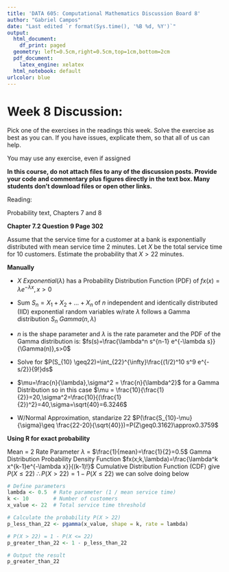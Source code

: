 ```yaml
---
title: 'DATA 605: Computational Mathematics Discussion Board 8'
author: "Gabriel Campos"
date: "Last edited `r format(Sys.time(), '%B %d, %Y')`"
output:
  html_document:
    df_print: paged
  geometry: left=0.5cm,right=0.5cm,top=1cm,bottom=2cm
  pdf_document:
    latex_engine: xelatex
  html_notebook: default
urlcolor: blue
---
```


# Week 8 Discussion:

Pick one of the exercises in the readings this week.  Solve the exercise as best as you can.  If you have issues, explicate them, so that all of us can help.

You may use any exercise, even if assigned

**In this course, do not attach files to any of the discussion posts.  Provide your code and commentary plus figures directly in the text box.  Many students don't download files or open other links.**

Reading:

Probability text, Chapters 7 and 8

**Chapter 7.2 Question 9 Page 302**

Assume that the service time for a customer at a bank is exponentially distributed with mean service time 2 minutes. Let $X$ be the total service time for 10 customers. Estimate the probability that $X>22$ minutes.

**Manually**

* $X~Exponential(\lambda)$ has a Probability Distribution Function (PDF) of $fx(x)=\lambda e^{-\lambda x}, x>0$

* Sum $S_n=X_1 + X_2 +... + X_n$ of $n$  independent and identically distributed (IID) exponential random variables w/rate $\lambda$ follows a Gamma distribution $S_n~Gamma(n,\lambda)$

* $n$ is the shape parameter and $\lambda$ is the rate parameter and the PDF of the Gamma distribution is: $fs(s)=\frac{\lambda^n s^{n-1} e^{-\lambda s}}{\Gamma(n)},s>0$

* Solve for $P(S_{10} \geq22)=\int_{22}^{\infty}\frac{(1/2)^10 s^9 e^{-s/2}}{9!}ds$

* $\mu=\frac{n}{\lambda},\sigma^2 = \frac{n}{\lambda^2}$ for a Gamma Distribution so in this case $\mu = \frac{10}{\frac{1}{2}}=20,\sigma^2=\frac{10}{(\frac{1}{2})^2}=40,\sigma=\sqrt{40}=6.3246$

* W/Normal Approximation, standarize 22 $P(\frac{S_{10}-\mu}{\sigma}\geq \frac{22-20}{\sqrt{40}})=P(Z\geq0.3162)\approx0.3759$

**Using R for exact probability **

Mean = 2
Rate Parameter $\lambda$ = $\frac{1}{mean}=\frac{1}{2}=0.5$
Gamma Distribution Probability Density Function $fx(x;k,\lambda)=\frac{\lambda^k x^{k-1}e^{-\lambda x}}{(k-1)!}$
Cumulative Distribution Function (CDF) give $P(X\leq22)$ $\therefore P(X>22)=1-P(X\leq22)$
we can solve doing below


```r
# Define parameters
lambda <- 0.5  # Rate parameter (1 / mean service time)
k <- 10        # Number of customers
x_value <- 22  # Total service time threshold

# Calculate the probability P(X > 22)
p_less_than_22 <- pgamma(x_value, shape = k, rate = lambda)

# P(X > 22) = 1 - P(X <= 22)
p_greater_than_22 <- 1 - p_less_than_22

# Output the result
p_greater_than_22
```

